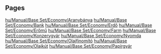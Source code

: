 
== Pages ==
[[hu/Manual/Base Set/Economy/Aranybánya]]
[[hu/Manual/Base Set/Economy/Bank]]
[[hu/Manual/Base Set/Economy/Erdő]]
[[hu/Manual/Base Set/Economy/Erőmű]]
[[hu/Manual/Base Set/Economy/Farm]]
[[hu/Manual/Base Set/Economy/Konzervgyár]]
[[hu/Manual/Base Set/Economy/Nyomda]]
[[hu/Manual/Base Set/Economy/Olajfinomító]]
[[hu/Manual/Base Set/Economy/Olajkút]]
[[hu/Manual/Base Set/Economy/Papírgyár]]
